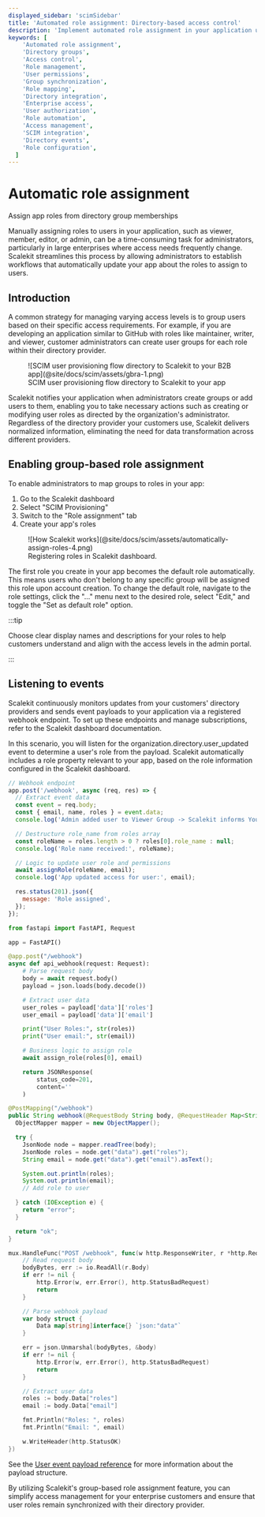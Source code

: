 ```yaml
---
displayed_sidebar: 'scimSidebar'
title: 'Automated role assignment: Directory-based access control'
description: 'Implement automated role assignment in your application using directory group memberships. Learn how to synchronize user roles with directory groups for efficient access management.'
keywords: [
    'Automated role assignment',
    'Directory groups',
    'Access control',
    'Role management',
    'User permissions',
    'Group synchronization',
    'Role mapping',
    'Directory integration',
    'Enterprise access',
    'User authorization',
    'Role automation',
    'Access management',
    'SCIM integration',
    'Directory events',
    'Role configuration',
  ]
---
```


# Automatic role assignment

<Subtitle>Assign app roles from directory group memberships</Subtitle>

Manually assigning roles to users in your application, such as viewer, member, editor, or admin, can
be a time-consuming task for administrators, particularly in large enterprises where access needs
frequently change. Scalekit streamlines this process by allowing administrators to establish
workflows that automatically update your app about the roles to assign to users.

## Introduction

A common strategy for managing varying access levels is to group users based on their specific
access requirements. For example, if you are developing an application similar to GitHub with roles
like maintainer, writer, and viewer, customer administrators can create user groups for each role
within their directory provider.

<figure>
  ![SCIM user provisioning flow directory to Scalekit to your B2B
  app](@site/docs/scim/assets/gbra-1.png)
  <figcaption>SCIM user provisioning flow directory to Scalekit to your app</figcaption>
</figure>

Scalekit notifies your application when administrators create groups or add users to them, enabling
you to take necessary actions such as creating or modifying user roles as directed by the
organization's administrator. Regardless of the directory provider your customers use, Scalekit
delivers normalized information, eliminating the need for data transformation across different
providers.

## Enabling group-based role assignment

To enable administrators to map groups to roles in your app:

1. Go to the Scalekit dashboard
2. Select "SCIM Provisioning"
3. Switch to the "Role assignment" tab
4. Create your app's roles

<figure className="width-75">
  ![How Scalekit works](@site/docs/scim/assets/automatically-assign-roles-4.png)
  <figcaption>Registering roles in Scalekit dashboard.</figcaption>
</figure>

The first role you create in your app becomes the default role automatically. This means users who
don't belong to any specific group will be assigned this role upon account creation. To change the
default role, navigate to the role settings, click the "..." menu next to the desired role, select
"Edit," and toggle the "Set as default role" option.

:::tip

Choose clear display names and descriptions for your roles to help customers understand and align
with the access levels in the admin portal.

:::

## Listening to events

Scalekit continuously monitors updates from your customers' directory providers and sends event
payloads to your application via a registered webhook endpoint. To set up these endpoints and manage
subscriptions, refer to the Scalekit dashboard documentation.

In this scenario, you will listen for the <SimpleCode>organization.directory.user_updated</SimpleCode> event to determine a user's role from
the payload. Scalekit automatically includes a role property relevant to your app, based on the role
information configured in the Scalekit dashboard.

<CodeWithHeader title="Webhook endpoint for role updates">

<Tabs groupId="tech-stack" queryString>

<TabItem value="Node.js" label="Node.js">

```javascript showLineNumbers
// Webhook endpoint
app.post('/webhook', async (req, res) => {
  // Extract event data
  const event = req.body;
  const { email, name, roles } = event.data;
  console.log('Admin added user to Viewer Group -> Scalekit informs Your App\n');

  // Destructure role_name from roles array
  const roleName = roles.length > 0 ? roles[0].role_name : null;
  console.log('Role name received:', roleName);

  // Logic to update user role and permissions
  await assignRole(roleName, email);
  console.log('App updated access for user:', email);

  res.status(201).json({
    message: 'Role assigned',
  });
});
```

</TabItem>

<TabItem value="python" label="Python">

```python showLineNumbers
from fastapi import FastAPI, Request

app = FastAPI()

@app.post("/webhook")
async def api_webhook(request: Request):
    # Parse request body
    body = await request.body()
    payload = json.loads(body.decode())

    # Extract user data
    user_roles = payload['data']['roles']
    user_email = payload['data']['email']

    print("User Roles:", str(roles))
    print("User email:", str(email))

    # Business logic to assign role
    await assign_role(roles[0], email)

    return JSONResponse(
        status_code=201,
        content=''
    )
```

</TabItem>

<TabItem value="java" label="Java">

```java showLineNumbers
@PostMapping("/webhook")
public String webhook(@RequestBody String body, @RequestHeader Map<String, String> headers) {
  ObjectMapper mapper = new ObjectMapper();

  try {
    JsonNode node = mapper.readTree(body);
    JsonNode roles = node.get("data").get("roles");
    String email = node.get("data").get("email").asText();

    System.out.println(roles);
    System.out.println(email);
    // Add role to user

  } catch (IOException e) {
    return "error";
  }

  return "ok";
}

```

</TabItem>

<TabItem value="go" label="Go">

```go showLineNumbers
mux.HandleFunc("POST /webhook", func(w http.ResponseWriter, r *http.Request) {
    // Read request body
    bodyBytes, err := io.ReadAll(r.Body)
    if err != nil {
        http.Error(w, err.Error(), http.StatusBadRequest)
        return
    }

    // Parse webhook payload
    var body struct {
        Data map[string]interface{} `json:"data"`
    }

    err = json.Unmarshal(bodyBytes, &body)
    if err != nil {
        http.Error(w, err.Error(), http.StatusBadRequest)
        return
    }

    // Extract user data
    roles := body.Data["roles"]
    email := body.Data["email"]

    fmt.Println("Roles: ", roles)
    fmt.Println("Email: ", email)

    w.WriteHeader(http.StatusOK)
})
```

</TabItem>

</Tabs>
</CodeWithHeader>

See the [User event payload reference](/apis#tag/Webhooks/organization.directory.user_updated) for
more information about the payload structure.

By utilizing Scalekit's group-based role assignment feature, you can simplify access management for
your enterprise customers and ensure that user roles remain synchronized with their directory
provider.
